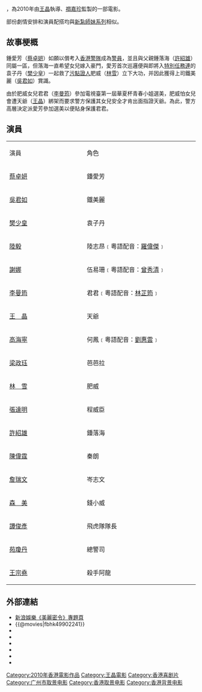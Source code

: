 {{Infobox Film
| name               = 美麗密令
| original_name      = ''{{lang|en|Beauty on Duty!}}''
| image              = Beauty on Duty poster.jpg
| image_size         = 
| caption            = 電影《美麗密令》海報
| director           = [[王晶|王晶]]
| producer           = 禤嘉珍
| producer_2         = 石曉曄、劉詠
| writer             = 王晶
| starring           = [[蔡卓妍|蔡卓妍]]<br>[[吳君如|吳君如]]<br>[[樊少皇|樊少皇]]<br>[[陸毅|陸毅]]<br>[[謝娜|謝娜]]
| music              = [[韋啟良|韋啟良]]
| cinematography     = {{ubl|[[蔡崇輝|蔡崇輝]]|[[黃永恆|黃永恆]]|[[姜國民|姜國民]]}}
| editing            = [[李嘉榮|李嘉榮]]
| production_company = 天下電影製作有限公司
| 主題曲 = 〈知己〉／主唱：[[蔡卓妍|蔡卓妍]]
| distributor        = {{flagicon|HKG}}天下電影製作有限公司
| released           = {{flagicon|HKG}} {{film date|2010|4|1}}
| runtime            = 98 分鐘
| country            = {{HK}}
| language           = [[粵語|粵語]]
| budget             =
| gross              =
| rate               = II A
| imdb_id            = tt1611907
| website            = 
}}

{{engname|《美麗密令》|''Beauty on Duty!''}}，為2010年由[[王晶|王晶]]執導、[[禤嘉珍|禤嘉珍]]監製的一部電影。

部份劇情安排和演員配搭均與[[新紮師妹系列|新紮師妹系列]]相似。

== 故事梗概 ==

鍾愛芳（[[蔡卓妍|蔡卓妍]]）如願以償考入[[香港警隊|香港警隊]]成為[[警員|警員]]，並且與父親鍾落海（[[許紹雄|許紹雄]]）同屬一區，但落海一直希望女兒嫁入豪門，愛芳首次巡邏便與即將入[[特別任務連|特別任務連]]的袁子丹（[[樊少皇|樊少皇]]）一起救了[[污點證人|污點證人]]肥威（[[林雪|林雪]]）立下大功，并因此獲得上司鐵美麗（[[吳君如|吳君如]]）賞識。

由於肥威女兒君君（[[李曼筠|李曼筠]]）參加電視臺第一屆華夏杯青春小姐選美，肥威怕女兒會遭天爺（[[王晶|王晶]]）綁架而要求警方保護其女兒安全才肯出面指證天爺。為此，警方高層決定派愛芳參加選美以便貼身保護君君。

== 演員 ==
{|class="wikitable" style="width:50%"
|- style="background:cornflowerblue; color:white" align=center
|style="width:8%"|演員
|style="width:12%"|角色
|-
|[[蔡卓妍|蔡卓妍]] || 鍾愛芳
|-
|[[吳君如|吳君如]] || 鐵美麗
|-
|[[樊少皇|樊少皇]] || 袁子丹
|-
|[[陸毅|陸毅]]  || 陸志昂﹝粵語配音：[[羅偉傑|羅偉傑]]﹞
|-
|[[謝娜|謝娜]] || 伍易珊﹝粵語配音：[[曾秀清|曾秀清]]﹞
|-
|[[李曼筠|李曼筠]] || 君君﹝粵語配音：[[林芷筠|林芷筠]]﹞
|-
|[[王晶|王　晶]] ||   天爺
|-
|[[高海寧|高海寧]] || 何鳳﹝粵語配音：[[劉惠雲|劉惠雲]]﹞
|-
|[[梁政珏|梁政珏]] || 芭芭拉
|-
|[[林雪|林　雪]] ||  肥威
|-
|[[張達明_(演員)|張達明]] || 程威臣
|-
|[[許紹雄|許紹雄]] || 鍾落海
|-
|[[陳偉霆|陳偉霆]] || 秦朗
|-
|[[詹瑞文|詹瑞文]] || 岑志文
|-
|[[森美|森　美]] || 錢小威
|-
|[[譚俊彥|譚俊彥]] || 飛虎隊隊長
|-
|[[苑瓊丹|苑瓊丹]]||  總警司
|-
|[[王宗堯|王宗堯]]||  殺手阿龍
|}

== 外部連結 ==
*[http://ent.sina.com.cn/f/m/mlml/index.shtml 新浪娛樂《美麗密令》專題頁] {{Wayback|url=http://ent.sina.com.cn/f/m/mlml/index.shtml |date=20100805044501 }}
*{{@movies|fbhk49902241}}
*{{douban}}
*{{Mtime|102278}}
*{{Amg movie|518862}}
*{{rotten-tomatoes|beauty_on_duty_2010}}
*{{hkmdb title|14236}}
*{{imdb title|1611907}}

{{王晶}}
{{2010年代警匪／黑幫華語電影}}
{{DEFAULTSORT:Mei}}
[[Category:2010年香港電影作品|Category:2010年香港電影作品]]
[[Category:王晶電影|Category:王晶電影]]
[[Category:香港喜剧片|Category:香港喜剧片]]
[[Category:广州市取景电影|Category:广州市取景电影]]
[[Category:香港取景电影|Category:香港取景电影]]
[[Category:香港背景电影|Category:香港背景电影]]